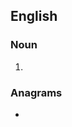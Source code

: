 ==English==

===Noun===
{{head|en|noun plural form}}

# {{plural of|hiker|lang=en}}

===Anagrams===
* {{anagrams|en|Ihrkes|shriek|shrike}}